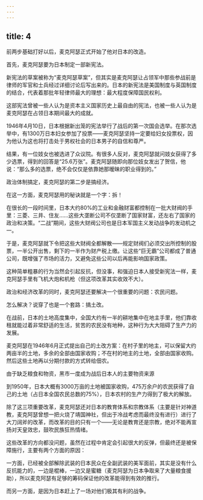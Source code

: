 ```yaml
---
---
---
```

title: 4
---



前两步基础打好以后，麦克阿瑟正式开始了他对日本的改造。

首先，麦克阿瑟要为日本制定一部新宪法。

新宪法的草案被称为“麦克阿瑟草案”，但其实是麦克阿瑟让占领军中那些参战前是律师的军官和士兵经过详细讨论后写出来的。日本的新宪法是美国制度与英国制度的结合，代表着那批年轻律师最大的理想：最大程度保障国民权利。

这部宪法曾被一些人认为是资本主义国家历史上最自由的宪法，也被一些人认为是麦克阿瑟在占领日本期间最大的成就。

1946年4月10日，日本根据新出笼的宪法举行了战后的第一次国会选举。在那次选举中，有1300万日本妇女参加了投票——麦克阿瑟坚持一定要给妇女投票权，因为他认为这也将打击处于男权社会的日本男子的自信和尊严。

结果，有一位妓女也被选进了众议院。有很多人反对，麦克阿瑟就问妓女获得了多少选票，得到的回答是“25.6万张”。麦克阿瑟随即向那位妓女发出了贺信，他说：“那么多的选票，绝不会仅仅是依靠她那暧昧的职业得到的。”

政治体制搞定，麦克阿瑟的第二步是搞经济。

在这一方面，麦克阿瑟用的秘诀就是一个字：拆！

在很长的一段时间里，日本大约80%的工业和金融财富都控制在一批大财阀的手里：三菱、三井、住友……这些大垄断公司不仅垄断了国家财富，还左右了国家的政治和决策。“二战”期间，这些大财阀公司也是日本军国主义发动战争的发动机之一。

于是，麦克阿瑟就下令把这些大财阀全都解散——规定财阀们必须交出所控制的股票，一半公开出售，剩下的一半作为财产税上缴。让这些“巨无霸”公司都成了普通公司，既增强了市场的活力，又避免这些公司以后再能影响国家政策。

这种简单粗暴的行为当然会引起反抗，但没事，和强迫日本人接受新宪法一样，麦克阿瑟手里有飞机大炮和机枪（但这项改革其实收效不大）。

政治和经济改革的同时，麦克阿瑟还要解决一个很重要的问题：农民问题。

怎么解决？说穿了也是一个套路：搞土改。

在战前，日本的土地高度集中，全国大约有一半的耕地集中在地主手里，他们靠收租就能过着非常舒适的生活，贫苦的农民没有地种，这种行为大大阻碍了生产力的发展。

麦克阿瑟在1946年6月正式提出自己的土改方案：在村子里的地主，可以保留大约两亩半的土地，多余的全部由国家收购；不在村的地主的土地，全部由国家收购。然后这些土地再以分期付款的方式转给佃农。

由于缺乏粮食和物资，黑市一度成为战后日本人的主要物资来源



到1950年，日本大概有3000万亩的土地被国家收购，475万余户的农民获得了自己的土地（占日本全国农民总数的75%），日本农村的生产力得到了极大的解放。

除了这三项重要改革，麦克阿瑟还对日本的教育体系和宗教体系（主要是针对神道教，麦克阿瑟曾想一把火烧了靖国神社，但出于冷战考虑而最终没有进行）进行了大刀阔斧的改革，而改革的目的只有一个——无论是教育还是宗教，绝对不能再宣扬对天皇效忠，鼓吹民族狂热情绪。

这些改革的方向都没问题，虽然在过程中肯定会引起很大的反弹，但最终还是被保障施行，主要有两个方面的原因：

一方面，已经被全部解除武装的日本民众在全副武装的美军面前，其实是没有什么反抗能力的，一边是棍棒，一边又是蜜糖（麦克阿瑟为日本争取来了大量粮食援助），所以麦克阿瑟有足够的筹码保证他的改革能得到有效的推行。

而另一方面，是因为日本赶上了一场对他们极其有利的战争。